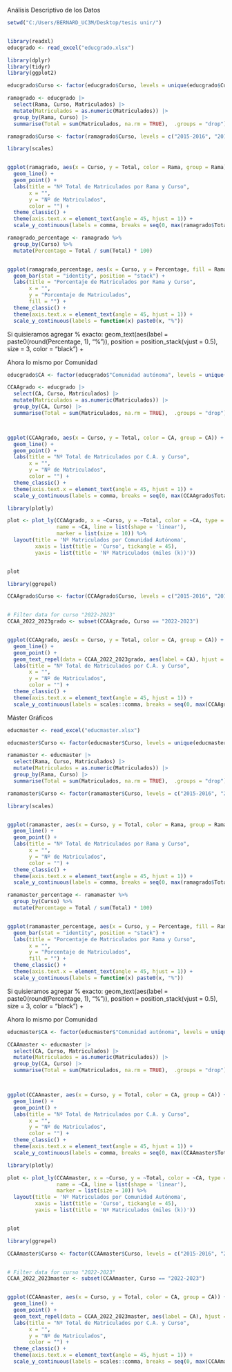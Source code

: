 Análisis Descriptivo de los Datos

```{r}
setwd("C:/Users/BERNARD_UC3M/Desktop/tesis unir/")


library(readxl)
educgrado <- read_excel("educgrado.xlsx")
```

```{r}
library(dplyr)
library(tidyr)
library(ggplot2)
```

```{r}
educgrado$Curso <- factor(educgrado$Curso, levels = unique(educgrado$Curso))

ramagrado <- educgrado |> 
  select(Rama, Curso, Matriculados) |> 
  mutate(Matriculados = as.numeric(Matriculados)) |> 
  group_by(Rama, Curso) |> 
  summarise(Total = sum(Matriculados, na.rm = TRUE),  .groups = "drop")

ramagrado$Curso <- factor(ramagrado$Curso, levels = c("2015-2016", "2016-2017", "2017-2018", "2018-2019", "2019-2020", "2020-2021", "2021-2022", "2022-2023"))

library(scales)


ggplot(ramagrado, aes(x = Curso, y = Total, color = Rama, group = Rama)) +
  geom_line() +
  geom_point() +
  labs(title = "Nº Total de Matriculados por Rama y Curso",
       x = "",
       y = "Nº de Matriculados",
       color = "") +
  theme_classic() +
  theme(axis.text.x = element_text(angle = 45, hjust = 1)) +
  scale_y_continuous(labels = comma, breaks = seq(0, max(ramagrado$Total), by = 100000))


```


```{r}

ramagrado_percentage <- ramagrado %>%
  group_by(Curso) %>%
  mutate(Percentage = Total / sum(Total) * 100) 


ggplot(ramagrado_percentage, aes(x = Curso, y = Percentage, fill = Rama)) +
  geom_bar(stat = "identity", position = "stack") +
  labs(title = "Porcentaje de Matriculados por Rama y Curso",
       x = "",
       y = "Porcentaje de Matriculados",
       fill = "") +
  theme_classic() +
  theme(axis.text.x = element_text(angle = 45, hjust = 1)) +
  scale_y_continuous(labels = function(x) paste0(x, "%"))
```

Si quisieramos agregar % exacto:
  geom_text(aes(label = paste0(round(Percentage, 1), "%")), 
            position = position_stack(vjust = 0.5), 
             size = 3, color = "black") +
             
             
             
Ahora lo mismo por Comunidad


```{r}
educgrado$CA <- factor(educgrado$"Comunidad autónoma", levels = unique(educgrado$"Comunidad autónoma"))

CCAAgrado <- educgrado |> 
  select(CA, Curso, Matriculados) |> 
  mutate(Matriculados = as.numeric(Matriculados)) |> 
  group_by(CA, Curso) |> 
  summarise(Total = sum(Matriculados, na.rm = TRUE),  .groups = "drop")



ggplot(CCAAgrado, aes(x = Curso, y = Total, color = CA, group = CA)) +
  geom_line() +
  geom_point() +
  labs(title = "Nº Total de Matriculados por C.A. y Curso",
       x = "",
       y = "Nº de Matriculados",
       color = "") +
  theme_classic() +
  theme(axis.text.x = element_text(angle = 45, hjust = 1)) +
  scale_y_continuous(labels = comma, breaks = seq(0, max(CCAAgrado$Total), by = 50000))

```

```{r}
library(plotly)

plot <- plot_ly(CCAAgrado, x = ~Curso, y = ~Total, color = ~CA, type = 'scatter', mode = 'lines',
                name = ~CA, line = list(shape = 'linear'), 
                marker = list(size = 10)) %>%
  layout(title = 'Nº Matriculados por Comunidad Autónoma',
         xaxis = list(title = 'Curso', tickangle = 45),
         yaxis = list(title = 'Nº Matriculados (miles (k))'))


plot

```

```{r}

library(ggrepel)

CCAAgrado$Curso <- factor(CCAAgrado$Curso, levels = c("2015-2016", "2016-2017", "2017-2018", "2018-2019", "2019-2020", "2020-2021", "2021-2022", "2022-2023"))


# Filter data for curso "2022-2023"
CCAA_2022_2023grado <- subset(CCAAgrado, Curso == "2022-2023")


ggplot(CCAAgrado, aes(x = Curso, y = Total, color = CA, group = CA)) +
  geom_line() +
  geom_point() +
  geom_text_repel(data = CCAA_2022_2023grado, aes(label = CA), hjust = -2, vjust = 1, size = 3) +  
  labs(title = "Nº Total de Matriculados por C.A. y Curso",
       x = "",
       y = "Nº de Matriculados",
       color = "") +
  theme_classic() +
  theme(axis.text.x = element_text(angle = 45, hjust = 1)) +
  scale_y_continuous(labels = scales::comma, breaks = seq(0, max(CCAAgrado$Total), by = 50000)) +  theme(legend.position="none")
```



Máster Gráficos

```{r}
educmaster <- read_excel("educmaster.xlsx")


```

```{r}
educmaster$Curso <- factor(educmaster$Curso, levels = unique(educmaster$Curso))

ramamaster <- educmaster |> 
  select(Rama, Curso, Matriculados) |> 
  mutate(Matriculados = as.numeric(Matriculados)) |> 
  group_by(Rama, Curso) |> 
  summarise(Total = sum(Matriculados, na.rm = TRUE),  .groups = "drop")

ramamaster$Curso <- factor(ramamaster$Curso, levels = c("2015-2016", "2016-2017", "2017-2018", "2018-2019", "2019-2020", "2020-2021", "2021-2022", "2022-2023"))

library(scales)


ggplot(ramamaster, aes(x = Curso, y = Total, color = Rama, group = Rama)) +
  geom_line() +
  geom_point() +
  labs(title = "Nº Total de Matriculados por Rama y Curso",
       x = "",
       y = "Nº de Matriculados",
       color = "") +
  theme_classic() +
  theme(axis.text.x = element_text(angle = 45, hjust = 1)) +
  scale_y_continuous(labels = comma, breaks = seq(0, max(ramagrado$Total), by = 100000))


```


```{r}

ramamaster_percentage <- ramamaster %>%
  group_by(Curso) %>%
  mutate(Percentage = Total / sum(Total) * 100) 


ggplot(ramamaster_percentage, aes(x = Curso, y = Percentage, fill = Rama)) +
  geom_bar(stat = "identity", position = "stack") +
  labs(title = "Porcentaje de Matriculados por Rama y Curso",
       x = "",
       y = "Porcentaje de Matriculados",
       fill = "") +
  theme_classic() +
  theme(axis.text.x = element_text(angle = 45, hjust = 1)) +
  scale_y_continuous(labels = function(x) paste0(x, "%"))
```

Si quisieramos agregar % exacto:
  geom_text(aes(label = paste0(round(Percentage, 1), "%")), 
            position = position_stack(vjust = 0.5), 
             size = 3, color = "black") +
             
             
             
Ahora lo mismo por Comunidad


```{r}
educmaster$CA <- factor(educmaster$"Comunidad autónoma", levels = unique(educmaster$"Comunidad autónoma"))

CCAAmaster <- educmaster |> 
  select(CA, Curso, Matriculados) |> 
  mutate(Matriculados = as.numeric(Matriculados)) |> 
  group_by(CA, Curso) |> 
  summarise(Total = sum(Matriculados, na.rm = TRUE),  .groups = "drop")



ggplot(CCAAmaster, aes(x = Curso, y = Total, color = CA, group = CA)) +
  geom_line() +
  geom_point() +
  labs(title = "Nº Total de Matriculados por C.A. y Curso",
       x = "",
       y = "Nº de Matriculados",
       color = "") +
  theme_classic() +
  theme(axis.text.x = element_text(angle = 45, hjust = 1)) +
  scale_y_continuous(labels = comma, breaks = seq(0, max(CCAAmaster$Total), by = 50000))

```

```{r}
library(plotly)

plot <- plot_ly(CCAAmaster, x = ~Curso, y = ~Total, color = ~CA, type = 'scatter', mode = 'lines',
                name = ~CA, line = list(shape = 'linear'), 
                marker = list(size = 10)) %>%
  layout(title = 'Nº Matriculados por Comunidad Autónoma',
         xaxis = list(title = 'Curso', tickangle = 45),
         yaxis = list(title = 'Nº Matriculados (miles (k))'))


plot

```

```{r}

library(ggrepel)

CCAAmaster$Curso <- factor(CCAAmaster$Curso, levels = c("2015-2016", "2016-2017", "2017-2018", "2018-2019", "2019-2020", "2020-2021", "2021-2022", "2022-2023"))


# Filter data for curso "2022-2023"
CCAA_2022_2023master <- subset(CCAAmaster, Curso == "2022-2023")


ggplot(CCAAmaster, aes(x = Curso, y = Total, color = CA, group = CA)) +
  geom_line() +
  geom_point() +
  geom_text_repel(data = CCAA_2022_2023master, aes(label = CA), hjust = -2, vjust = 1, size = 3) +  
  labs(title = "Nº Total de Matriculados por C.A. y Curso",
       x = "",
       y = "Nº de Matriculados",
       color = "") +
  theme_classic() +
  theme(axis.text.x = element_text(angle = 45, hjust = 1)) +
  scale_y_continuous(labels = scales::comma, breaks = seq(0, max(CCAAmaster$Total), by = 50000)) +  theme(legend.position="none")
```


